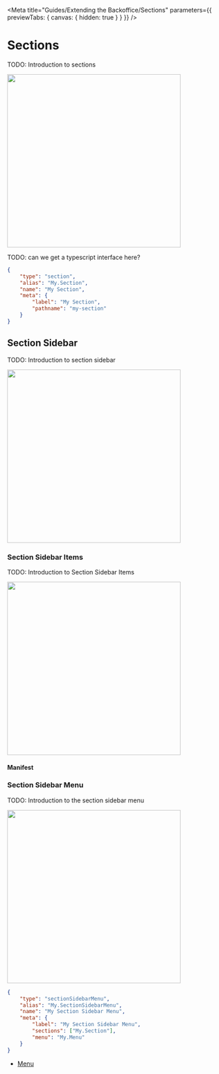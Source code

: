 
<Meta title="Guides/Extending the Backoffice/Sections" parameters={{ previewTabs: { canvas: { hidden: true } } }} />

# Sections

TODO: Introduction to sections

<img src="docs/section.svg" width="400" />

TODO: can we get a typescript interface here?

```json
{
	"type": "section",
	"alias": "My.Section",
	"name": "My Section",
	"meta": {
		"label": "My Section",
		"pathname": "my-section"
	}
}
```

## Section Sidebar

TODO: Introduction to section sidebar

<img src="docs/section-sidebar.svg" width="400" />

### Section Sidebar Items

TODO: Introduction to Section Sidebar Items

<img src="docs/section-sidebar-item.svg" width="400" />

#### Manifest

### Section Sidebar Menu

TODO: Introduction to the section sidebar menu

<img src="docs/section-sidebar-menu.svg" width="400" />

```json
{
	"type": "sectionSidebarMenu",
	"alias": "My.SectionSidebarMenu",
	"name": "My Section Sidebar Menu",
	"meta": {
		"label": "My Section Sidebar Menu",
		"sections": ["My.Section"],
		"menu": "My.Menu"
	}
}
```

- [Menu](?path=/docs/guides-extending-the-backoffice-menu--docs)
